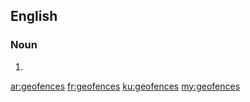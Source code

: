 ==English==

===Noun===
{{head|en|plural}}

# {{plural of|geofence|lang=en}}

[[ar:geofences]]
[[fr:geofences]]
[[ku:geofences]]
[[my:geofences]]